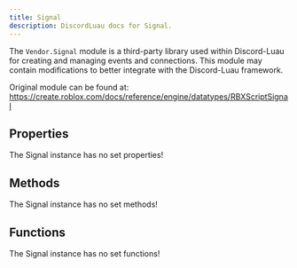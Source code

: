 ```yaml
---
title: Signal
description: DiscordLuau docs for Signal.
---
```

[//]: # (This file was automatically compiled through the Generator luau code under this repository)
[//]: # (if you want to edit the documentation of discord-luau, please write changes)
[//]: # (to the discord-luau repository itself, we extract the comments from discord-luau and translate)
[//]: # (them into markdown files that Nextra can interpret!)

The `Vendor.Signal` module is a third-party library used within Discord-Luau for creating and managing events and connections. This module may contain modifications to better integrate with the Discord-Luau framework.

Original module can be found at: https://create.roblox.com/docs/reference/engine/datatypes/RBXScriptSignal

[//]: # (----- DOCUMENT PROPERTIES ----- )

## Properties

The Signal instance has no set properties!

[//]: # (----- DOCUMENT METHODS ----- )

## Methods

The Signal instance has no set methods!

[//]: # (----- DOCUMENT FUNCTIONS ----- )

## Functions

The Signal instance has no set functions!


